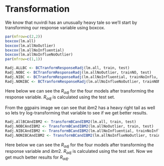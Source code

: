 # Transformation

We know that nuvirdi has an unusually heavy tale so we'll start by transforming our response variable using boxcox.

```r
par(mfrow=c(2,2))
boxcox(lm.all)
boxcox(lm.allNoOutlier)
boxcox(lm.allNoInfluential)
boxcox(lm.allNoInflueNoOutlier)
par(mfrow=c(1,1))
```



```r
Radj.ALLBC <- BCTranformResponseRadj(lm.all, train, test)
Radj.NOBC <- BCTranformResponseRadj(lm.allNoOutlier, trainNO, test)
Radj.NIBC <- BCTranformResponseRadj(lm.allNoInfluential, trainNoInflu, test)
Radj.NONIBC <- BCTranformResponseRadj(lm.allNoInflueNoOutlier, trainNONI, test)

```

Here below we can see the $R_{adj}$ for the four models after transforming the response variable. $R_{adj}$ is calculated using the test set.

\begin{table}[ht]
\centering
\begin{tabular}{rrrrr}
  \hline
     & No changes & No outl. & No infl. & No outl. and no infl.  \\ 
  \hline
  $R_{adj}$ & $`r Radj.ALLBC`$ & $`r Radj.NOBC`$ & $`r Radj.NIBC`$ & $`r Radj.NONIBC`$ \\ 
   \hline
\end{tabular}
\end{table}

From the ggpairs image we can see that $ibm2$ has a heavy right tail as well so lets try log-transforming that variable to see if we get better results.


```r

Radj.AllBCAndIBM2 <- TransformBCandIBM2(lm.all, train, test)
Radj.NOBCAndIBM2 <- TransformBCandIBM2(lm.allNoOutlier, train, test)
Radj.NIBCAndIBM2 <- TransformBCandIBM2(lm.allNoInfluential, trainNoInflu, test)
Radj.NONIBCAndIBM2 <- TransformBCandIBM2(lm.allNoInflueNoOutlier, trainNONI, test)

```

Here below we can see the $R_{adj}$ for the four models after transforming the response variable and $ibm2$. $R_{adj}$ is calculated using the test set. Now we get much better results for $R_{adj}$.

\begin{table}[ht]
\centering
\begin{tabular}{rrrrr}
  \hline
     & No changes & No outl. & No infl. & No outl. and no infl.  \\ 
  \hline
  $R_{adj}$ & $`r Radj.AllBCAndIBM2`$ & $`r Radj.NOBCAndIBM2`$ & $`r Radj.NIBCAndIBM2`$ & $`r Radj.NONIBCAndIBM2`$ \\ 
   \hline
\end{tabular}
\end{table}

